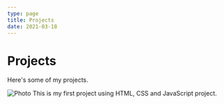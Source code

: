 ```yaml
---
type: page
title: Projects
date: 2021-03-18
---
```


# Projects

Here's some of my projects.



<Image
  src="/images/ProjetoLivraria.png"
  alt="Photo"
  width={1000}
  height={750}
  priority
  className="next-image"
/>
This is my first project using HTML, CSS and JavaScript project.



